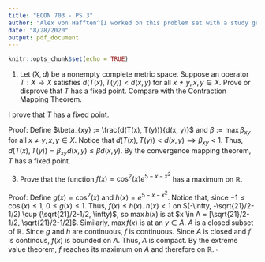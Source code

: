 ```yaml
---
title: "ECON 703 - PS 3"
author: "Alex von Hafften^[I worked on this problem set with a study group of Michael Nattinger, Andrew Smith, Tyler Welch, and Ryan Mather. I also discussed problems with Emily Case, Sarah Bass, and Danny Edgel.]"
date: "8/28/2020"
output: pdf_document
---
```


```r
knitr::opts_chunk$set(echo = TRUE)
```

(1) Let $(X, d)$ be a nonempty complete metric space.  Suppose an operator $T: X \to X$ satisfies $d(T(x), T(y)) < d(x, y)$ for all $x \neq y, x, y \in X$.  Prove or disprove that $T$ has a fixed point.  Compare with the Contraction Mapping Theorem.

I prove that $T$ has a fixed point.

Proof: Define $\beta_{xy} := \frac{d(T(x), T(y))}{d(x, y)}$ and $\beta := \max{\beta_{xy}}$ for all $x \neq y, x, y \in X$. Notice that $d(T(x), T(y)) < d(x, y) \implies \beta_{xy} < 1$. Thus, $d(T(x), T(y)) = \beta_{xy} d(x, y) \le \beta d(x, y)$.  By the convergence mapping theorem, $T$ has a fixed point.

(3) Prove that the function $f(x) = \cos^2(x)e^{5-x-x^2}$ has a maximum on $\mathbb{R}$.

Proof: Define $g(x) = \cos^2(x)$ and $h(x) = e^{5-x-x^2}$.  Notice that, since $-1 \le \cos(x) \le 1$, $0 \le g(x) \le 1$. Thus, $f(x) \le h(x)$.  $h(x) < 1$ on $(-\infty, -\sqrt{21}/2-1/2) \cup (\sqrt{21}/2-1/2, \infty)$, so $\max h(x)$ is at $x \in A = [\sqrt{21}/2-1/2, \sqrt{21}/2-1/2]$. Similarly, $\max f(x)$ is at an $y \in A$. $A$ is a closed subset of $\mathbb{R}$. Since $g$ and $h$ are continuous, $f$ is continuous.  Since $A$ is closed and $f$ is continous, $f(x)$ is bounded on $A$. Thus, $A$ is compact.  By the extreme value theorem, $f$ reaches its maximum on $A$ and therefore on $\mathbb{R}$. $\square$
